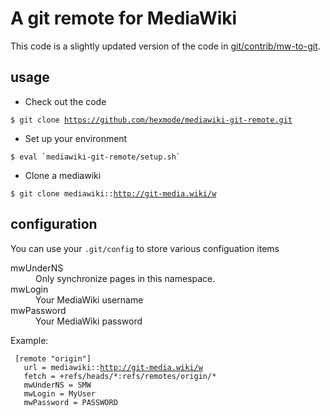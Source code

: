 = A git remote for MediaWiki =

This code is a slightly updated version of the code in [https://github.com/git/git/tree/master/contrib/mw-to-git git/contrib/mw-to-git].

== usage ==

* Check out the code
 $ git clone https://github.com/hexmode/mediawiki-git-remote.git
* Set up your environment
 $ eval `mediawiki-git-remote/setup.sh`
* Clone a mediawiki
 $ git clone mediawiki::http://git-media.wiki/w

== configuration ==
You can use your <tt>.git/config</tt> to store various configuation items

;mwUnderNS
:Only synchronize pages in this namespace.
;mwLogin
:Your MediaWiki username
;mwPassword
:Your MediaWiki password

Example:
  [remote "origin"]
    url = mediawiki::http://git-media.wiki/w
    fetch = +refs/heads/*:refs/remotes/origin/*
    mwUnderNS = SMW
    mwLogin = MyUser
    mwPassword = PASSWORD
